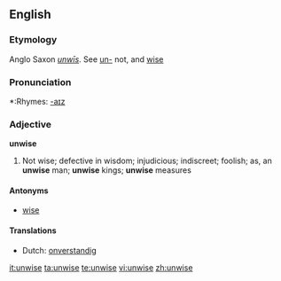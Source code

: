 ==English==

===Etymology===
Anglo Saxon ''[[unwis|unwīs]]''. See [[un-]] not, and [[wise]]

===Pronunciation===
*:Rhymes: [[Rhymes:English:-aɪz|-aɪz]]

===Adjective===
'''unwise'''
#Not wise; defective in wisdom; injudicious; indiscreet; foolish; as, an '''unwise''' man; '''unwise''' kings; '''unwise''' measures

====Antonyms====
*[[wise]]

====Translations====
*Dutch: [[onverstandig]]

[[it:unwise]]
[[ta:unwise]]
[[te:unwise]]
[[vi:unwise]]
[[zh:unwise]]